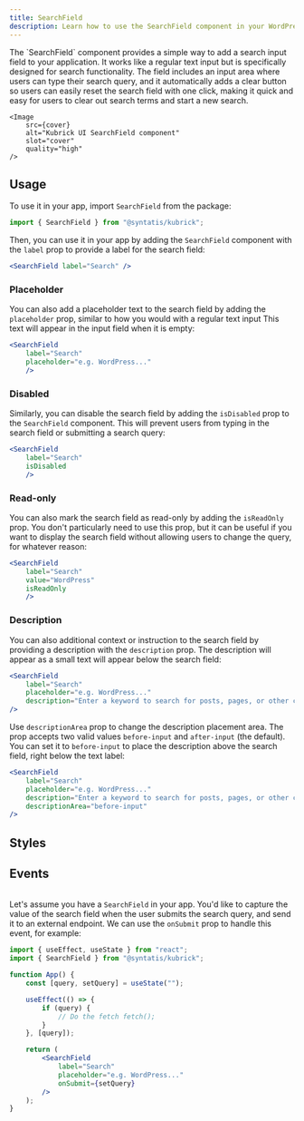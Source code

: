 ```yaml
---
title: SearchField
description: Learn how to use the SearchField component in your WordPress admin application.
---
```



<Lead storybook="/docs/components-searchfield--docs" stackblitz="/edit/syntatis-kubrick-search-field?file=src/App.jsx">
	The `SearchField` component provides a simple way to add a search input field
	to your application. It works like a regular text input but is specifically
	designed for search functionality. The field includes an input area where
	users can type their search query, and it automatically adds a clear button so
	users can easily reset the search field with one click, making it quick and
	easy for users to clear out search terms and start a new search.

	<Image
		src={cover}
		alt="Kubrick UI SearchField component"
		slot="cover"
		quality="high"
	/>
</Lead>

## Usage

To use it in your app, import `SearchField` from the package:

```jsx
import { SearchField } from "@syntatis/kubrick";
```

Then, you can use it in your app by adding the `SearchField` component with the `label` prop to provide a label for the search field:

```jsx
<SearchField label="Search" />
```

### Placeholder

You can also add a placeholder text to the search field by adding the `placeholder` prop, similar to how you would with a regular text input This text will appear in the input field when it is empty:

```jsx {3}
<SearchField
	label="Search"
	placeholder="e.g. WordPress..."
	/>
```

### Disabled

Similarly, you can disable the search field by adding the `isDisabled` prop to the `SearchField` component. This will prevent users from typing in the search field or submitting a search query:

```jsx {3}
<SearchField
	label="Search"
	isDisabled
	/>
```

### Read-only

You can also mark the search field as read-only by adding the `isReadOnly` prop. You don't particularly need to use this prop, but it can be useful if you want to display the search field without allowing users to change the query, for whatever reason:

```jsx {4}
<SearchField
	label="Search"
	value="WordPress"
	isReadOnly
	/>
```

### Description

You can also additional context or instruction to the search field by providing a description with the `description` prop. The description will appear as a small text will appear below the search field:

```jsx {4}
<SearchField
	label="Search"
	placeholder="e.g. WordPress..."
	description="Enter a keyword to search for posts, pages, or other content."
/>
```

Use `descriptionArea` prop to change the description placement area. The prop accepts two valid values `before-input` and `after-input` (the default). You can set it to `before-input` to place the description above the search field, right below the text label:

```jsx {5}
<SearchField
	label="Search"
	placeholder="e.g. WordPress..."
	description="Enter a keyword to search for posts, pages, or other content."
	descriptionArea="before-input"
/>
```

## Styles

<Table
	component="SearchField"
	items={[
		["root", "The root element of the component."],
		["label", "The wrapper element of the label."],
		["input", "The input element."],
		["description", "The wrapper element of the description content."],
	]}
	/>

## Events

<Table
	variant="events"
	component="SearchField"
	items={[
		["onChange", "Triggered when the input value changes. The function callback will receive the new input value as an argument."],
		["onSubmit", "Triggered when the user submits the search query. The function callback will receive the search query as an argument."],
		["onClear", "Triggered when the user clears the search field. The function callback will not receive any argument."]
	]}
	/>

Let's assume you have a `SearchField` in your app. You'd like to capture the value of the search field when the user submits the search query, and send it to an external endpoint. We can use the `onSubmit` prop to handle this event, for example:

```jsx {17}
import { useEffect, useState } from "react";
import { SearchField } from "@syntatis/kubrick";

function App() {
	const [query, setQuery] = useState("");

	useEffect(() => {
		if (query) {
			// Do the fetch fetch();
		}
	}, [query]);

	return (
		<SearchField
			label="Search"
			placeholder="e.g. WordPress..."
			onSubmit={setQuery}
		/>
	);
}
```
